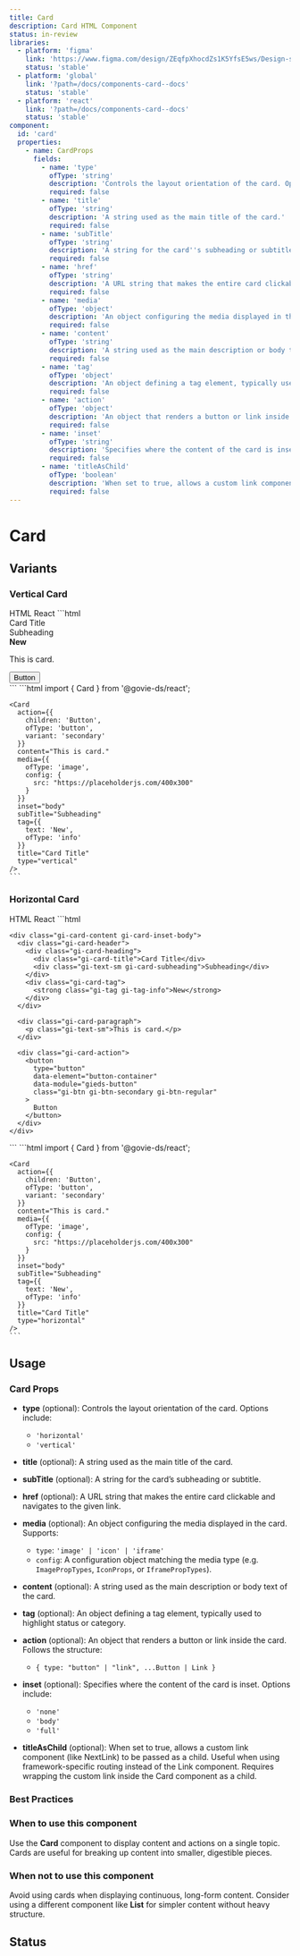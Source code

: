 ```yaml
---
title: Card
description: Card HTML Component
status: in-review
libraries:
  - platform: 'figma'
    link: 'https://www.figma.com/design/ZEqfpXhocdZs1K5YfsE5ws/Design-system?node-id=929-1576'
    status: 'stable'
  - platform: 'global'
    link: '?path=/docs/components-card--docs'
    status: 'stable'
  - platform: 'react'
    link: '?path=/docs/components-card--docs'
    status: 'stable'
component:
  id: 'card'
  properties:
    - name: CardProps
      fields:
        - name: 'type'
          ofType: 'string'
          description: 'Controls the layout orientation of the card. Options include: horizontal, vertical.'
          required: false
        - name: 'title'
          ofType: 'string'
          description: 'A string used as the main title of the card.'
          required: false
        - name: 'subTitle'
          ofType: 'string'
          description: 'A string for the card''s subheading or subtitle.'
          required: false
        - name: 'href'
          ofType: 'string'
          description: 'A URL string that makes the entire card clickable and navigates to the given link.'
          required: false
        - name: 'media'
          ofType: 'object'
          description: 'An object configuring the media displayed in the card. Supports: type (image, icon, iframe) and config object.'
          required: false
        - name: 'content'
          ofType: 'string'
          description: 'A string used as the main description or body text of the card.'
          required: false
        - name: 'tag'
          ofType: 'object'
          description: 'An object defining a tag element, typically used to highlight status or category.'
          required: false
        - name: 'action'
          ofType: 'object'
          description: 'An object that renders a button or link inside the card.'
          required: false
        - name: 'inset'
          ofType: 'string'
          description: 'Specifies where the content of the card is inset. Options include: none, body, full.'
          required: false
        - name: 'titleAsChild'
          ofType: 'boolean'
          description: 'When set to true, allows a custom link component to be passed as a child.'
          required: false
---
```


# Card

## Variants

### Vertical Card

<ComponentContainer>
  <Card
    action={{
      children: 'Button',
      ofType: 'button',
      variant: 'secondary',
    }}
    content="This is card."
    media={{
      ofType: 'image',
      config: {
        src: 'https://placeholderjs.com/400x300',
      },
    }}
    inset="body"
    subTitle="Subheading"
    tag={{
      text: 'New',
      ofType: 'info',
    }}
    title="Card Title"
    type="vertical"
  />
</ComponentContainer>

<Tabs id="tab1">
  <TabList>
    <TabItem value="tab11" checked>HTML</TabItem>
    <TabItem value="tab13">React</TabItem>
  </TabList>
  <TabPanel value="tab11">
  ```html
   <div class="gi-card gi-card-vertical gi-card-inset-body">
    <div class="gi-card-image">
      <a href="">
        <img src="https://placeholderjs.com/400x300" alt="" />
      </a>
    </div>
    <div class="gi-card-content gi-card-inset-body">
      <div class="gi-card-header">
        <div class="gi-card-heading">
          <div class="gi-card-title">Card Title</div>
          <div class="gi-text-sm gi-card-subheading">Subheading</div>
        </div>
        <div class="gi-card-tag">
          <strong class="gi-tag gi-tag-info">New</strong>
        </div>
      </div>
      <div class="gi-card-paragraph">
        <p class="gi-text-sm">This is card.</p>
      </div>
      <div class="gi-card-action">
        <button
          type="button"
          data-element="button-container"
          data-module="gieds-button"
          class="gi-btn gi-btn-secondary gi-btn-regular"
        >
          Button
        </button>
      </div>
    </div>
  </div>
  ```
  </TabPanel>
  <TabPanel value="tab13">
    ```html
    import { Card } from '@govie-ds/react';

    <Card
      action={{
        children: 'Button',
        ofType: 'button',
        variant: 'secondary'
      }}
      content="This is card."
      media={{
        ofType: 'image',
        config: {
          src: "https://placeholderjs.com/400x300"
        }
      }}
      inset="body"
      subTitle="Subheading"
      tag={{
        text: 'New',
        ofType: 'info'
      }}
      title="Card Title"
      type="vertical"
    />
    ```

  </TabPanel>
</Tabs>

### Horizontal Card

<ComponentContainer>
  <Card
    action={{
      children: 'Button',
      ofType: 'button',
      variant: 'secondary',
    }}
    content="This is card."
    media={{
      ofType: 'image',
      config: {
        src: 'https://placeholderjs.com/400x300',
      },
    }}
    inset="body"
    subTitle="Subheading"
    tag={{
      text: 'New',
      ofType: 'info',
    }}
    title="Card Title"
    type="horizontal"
  />
</ComponentContainer>

<Tabs id="tab2">
  <TabList>
    <TabItem value="tab21" checked>HTML</TabItem>
    <TabItem value="tab23">React</TabItem>
  </TabList>
  <TabPanel value="tab21">
  ```html
   <div class="gi-card gi-card-horizontal gi-card-inset-body">
    <div class="gi-card-image">
      <a href="">
        <img src="https://placeholderjs.com/400x300" alt="" />
      </a>
    </div>

    <div class="gi-card-content gi-card-inset-body">
      <div class="gi-card-header">
        <div class="gi-card-heading">
          <div class="gi-card-title">Card Title</div>
          <div class="gi-text-sm gi-card-subheading">Subheading</div>
        </div>
        <div class="gi-card-tag">
          <strong class="gi-tag gi-tag-info">New</strong>
        </div>
      </div>

      <div class="gi-card-paragraph">
        <p class="gi-text-sm">This is card.</p>
      </div>

      <div class="gi-card-action">
        <button
          type="button"
          data-element="button-container"
          data-module="gieds-button"
          class="gi-btn gi-btn-secondary gi-btn-regular"
        >
          Button
        </button>
      </div>
    </div>

  </div>
  ```
  </TabPanel>
  <TabPanel value="tab23">
    ```html
    import { Card } from '@govie-ds/react';

    <Card
      action={{
        children: 'Button',
        ofType: 'button',
        variant: 'secondary'
      }}
      content="This is card."
      media={{
        ofType: 'image',
        config: {
          src: "https://placeholderjs.com/400x300"
        }
      }}
      inset="body"
      subTitle="Subheading"
      tag={{
        text: 'New',
        ofType: 'info'
      }}
      title="Card Title"
      type="horizontal"
    />
    ```

  </TabPanel>
</Tabs>

## Usage

<ComponentPropertiesTable componentId="card" />

### Card Props

- **type** (optional): Controls the layout orientation of the card. Options include:

  - `'horizontal'`
  - `'vertical'`

- **title** (optional): A string used as the main title of the card.

- **subTitle** (optional): A string for the card’s subheading or subtitle.

- **href** (optional): A URL string that makes the entire card clickable and navigates to the given link.

- **media** (optional): An object configuring the media displayed in the card. Supports:

  - `type`: `'image' | 'icon' | 'iframe'`
  - `config`: A configuration object matching the media type (e.g. `ImagePropTypes`, `IconProps`, or `IframePropTypes`).

- **content** (optional): A string used as the main description or body text of the card.

- **tag** (optional): An object defining a tag element, typically used to highlight status or category.

- **action** (optional): An object that renders a button or link inside the card. Follows the structure:

  - `{ type: "button" | "link", ...Button | Link }`

- **inset** (optional): Specifies where the content of the card is inset. Options include:
  - `'none'`
  - `'body'`
  - `'full'`

- **titleAsChild** (optional): When set to true, allows a custom link component (like NextLink) to be passed as a child.
  Useful when using framework-specific routing instead of the Link component.
  Requires wrapping the custom link inside the Card component as a child.

### Best Practices

### When to use this component

Use the **Card** component to display content and actions on a single topic. Cards are useful for breaking up content into smaller, digestible pieces.

### When not to use this component

Avoid using cards when displaying continuous, long-form content. Consider using a different component like **List** for simpler content without heavy structure.

## Status

<ComponentStatusBlock componentId="card" />
